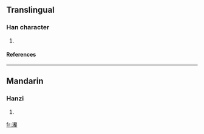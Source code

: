 ==Translingual==
===Han character===
{{Han char|rn=85|rad=水|as=21|sn=24|four=3412<sub>7</sub>|canj=水廿日田 (ETAW)}}
# {{defn|Han|sort=水21}}
====References====
{{Han ref|kx=0664.080|dkj=18819|dj=1072.320|hdz=31796.110|uh=7061|ud=28769|bh=F8AE|bd=63662}}

----
==Mandarin==
===Hanzi===
{{cmn-hanzi|pin=[[lán]] (lan2)|wg=lan<sup>2</sup>}}
# {{defn|Mandarin}}

[[fr:灡]]